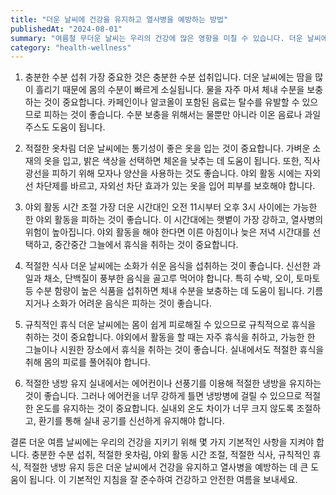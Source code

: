```yaml
---
title: "더운 날씨에 건강을 유지하고 열사병을 예방하는 방법"
publishedAt: "2024-08-01"
summary: "여름철 무더운 날씨는 우리의 건강에 많은 영향을 미칠 수 있습니다. 더운 날씨에 건강을 유지하고 열사병을 예방하는 방법에 대해 알아보겠습니다."
category: "health-wellness"
---
```


1. 충분한 수분 섭취
가장 중요한 것은 충분한 수분 섭취입니다. 더운 날씨에는 땀을 많이 흘리기 때문에 몸의 수분이 빠르게 소실됩니다. 물을 자주 마셔 체내 수분을 보충하는 것이 중요합니다. 카페인이나 알코올이 포함된 음료는 탈수를 유발할 수 있으므로 피하는 것이 좋습니다. 수분 보충을 위해서는 물뿐만 아니라 이온 음료나 과일 주스도 도움이 됩니다.

2. 적절한 옷차림
더운 날씨에는 통기성이 좋은 옷을 입는 것이 중요합니다. 가벼운 소재의 옷을 입고, 밝은 색상을 선택하면 체온을 낮추는 데 도움이 됩니다. 또한, 직사광선을 피하기 위해 모자나 양산을 사용하는 것도 좋습니다. 야외 활동 시에는 자외선 차단제를 바르고, 자외선 차단 효과가 있는 옷을 입어 피부를 보호해야 합니다.

3. 야외 활동 시간 조절
가장 더운 시간대인 오전 11시부터 오후 3시 사이에는 가능한 한 야외 활동을 피하는 것이 좋습니다. 이 시간대에는 햇볕이 가장 강하고, 열사병의 위험이 높아집니다. 야외 활동을 해야 한다면 이른 아침이나 늦은 저녁 시간대를 선택하고, 중간중간 그늘에서 휴식을 취하는 것이 중요합니다.

4. 적절한 식사
더운 날씨에는 소화가 쉬운 음식을 섭취하는 것이 좋습니다. 신선한 과일과 채소, 단백질이 풍부한 음식을 골고루 먹어야 합니다. 특히 수박, 오이, 토마토 등 수분 함량이 높은 식품을 섭취하면 체내 수분을 보충하는 데 도움이 됩니다. 기름지거나 소화가 어려운 음식은 피하는 것이 좋습니다.

5. 규칙적인 휴식
더운 날씨에는 몸이 쉽게 피로해질 수 있으므로 규칙적으로 휴식을 취하는 것이 중요합니다. 야외에서 활동을 할 때는 자주 휴식을 취하고, 가능한 한 그늘이나 시원한 장소에서 휴식을 취하는 것이 좋습니다. 실내에서도 적절한 휴식을 취해 몸의 피로를 풀어줘야 합니다.

6. 적절한 냉방 유지
실내에서는 에어컨이나 선풍기를 이용해 적절한 냉방을 유지하는 것이 좋습니다. 그러나 에어컨을 너무 강하게 틀면 냉방병에 걸릴 수 있으므로 적절한 온도를 유지하는 것이 중요합니다. 실내외 온도 차이가 너무 크지 않도록 조절하고, 환기를 통해 실내 공기를 신선하게 유지해야 합니다.

결론
더운 여름 날씨에는 우리의 건강을 지키기 위해 몇 가지 기본적인 사항을 지켜야 합니다. 충분한 수분 섭취, 적절한 옷차림, 야외 활동 시간 조절, 적절한 식사, 규칙적인 휴식, 적절한 냉방 유지 등은 더운 날씨에서 건강을 유지하고 열사병을 예방하는 데 큰 도움이 됩니다. 이 기본적인 지침을 잘 준수하여 건강하고 안전한 여름을 보내세요.
